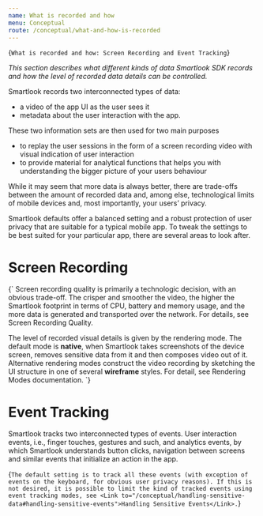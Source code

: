 ```yaml
---
name: What is recorded and how
menu: Conceptual
route: /conceptual/what-and-how-is-recorded
---
```



<TextBlock kind='title'>{`What is recorded and how: Screen Recording and Event Tracking`}</TextBlock>

*This section describes what different kinds of data Smartlook SDK records and how the level of recorded data details can be controlled.*

Smartlook records two interconnected types of data: 
- a video of the app UI as the user sees it
- metadata about the user interaction with the app. 

These two information sets are then used for two main purposes
- to replay the user sessions in the form of a screen recording video with visual indication of user interaction
- to provide material for analytical functions that helps you with understanding the bigger picture of your users behaviour

While it may seem that more data is always better, there are trade-offs between the amount of recorded data and, among else, technological limits of mobile devices and, most importantly, your users’ privacy.

Smartlook defaults offer a balanced setting and a robust protection of user privacy that are suitable for a typical mobile app. To tweak the settings to be best suited for your particular app, there are several areas to look after.

# Screen Recording

<TextBlock>{`
Screen recording quality is primarily a technologic decision, with an obvious trade-off. The crisper and smoother the video, the higher the Smartlook footprint in terms of CPU, battery and memory usage, and the more data is generated and transported over the network. For details, see <Link to="/conceptual/screen-recording-quality">Screen Recording Quality</Link>.
 
The level of recorded visual details is given by the rendering mode. The default mode is **native**, when Smartlook takes screenshots of the device screen, removes sensitive data from it and then composes video out of it. Alternative rendering modes construct the video recording by sketching the UI structure in one of several **wireframe** styles. For detail, see <Link to="api_reference#rendering">Rendering Modes documentation</Link>.
`}</TextBlock>

# Event Tracking

Smartlook tracks two interconnected types of events. User interaction events, i.e., finger touches, gestures and such, and analytics events, by which Smartlook understands button clicks, navigation between screens and similar events that initialize an action in the app.

<TextBlock>{`
The default setting is to track all these events (with exception of events on the keyboard, for obvious user privacy reasons). If this is not desired, it is possible to limit the kind of tracked events using event tracking modes, see <Link to="/conceptual/handling-sensitive-data#handling-sensitive-events">Handling Sensitive Events</Link>.
`}</TextBlock>

